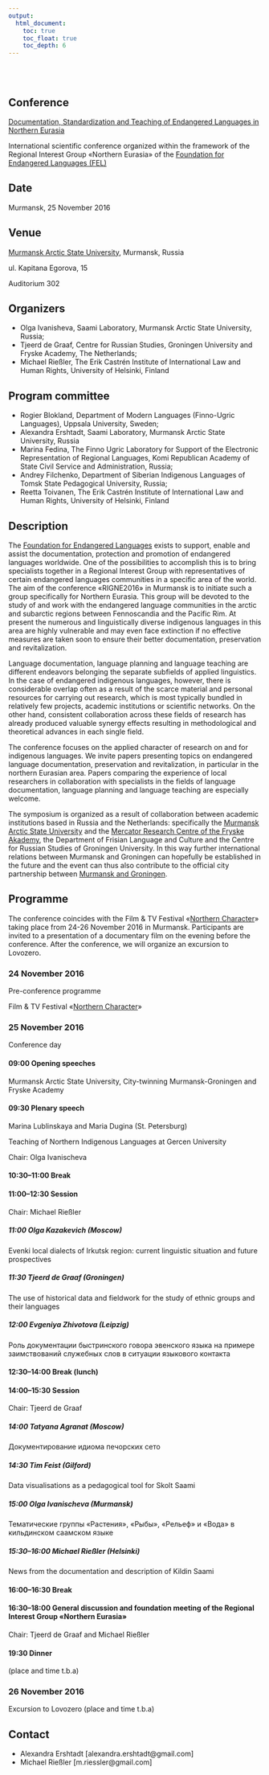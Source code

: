 ```yaml
---
output:
  html_document:
    toc: true
    toc_float: true
    toc_depth: 6
---
```


</br>
</br>

## Conference

[Documentation, Standardization and Teaching of Endangered Languages in Northern Eurasia](http://langdoc.github.io/RIGNE2016/eng.html)

International scientific conference organized within the framework of the Regional Interest Group «Northern Eurasia» of the [Foundation for Endangered Languages (FEL)](http://www.ogmios.org/)


## Date

Murmansk, 25 November 2016


## Venue

[Murmansk Arctic State University](http://www.mspu.edu.ru), Murmansk, Russia

ul. Kapitana Egorova, 15

Auditorium 302



## Organizers

* Olga Ivanisheva, Saami Laboratory, Murmansk Arctic State University, Russia;
* Tjeerd de Graaf, Centre for Russian Studies, Groningen University and Fryske Academy, The Netherlands;
* Michael Rießler, The Erik Castrén Institute of International Law and Human Rights, University of Helsinki, Finland


## Program committee

* Rogier Blokland, Department of Modern Languages (Finno-Ugric Languages), Uppsala University, Sweden;
* Alexandra Ershtadt, Saami Laboratory, Murmansk Arctic State University, Russia
* Marina Fedina, The Finno Ugric Laboratory for Support of the Electronic Representation of Regional Languages, Komi Republican Academy of State Civil Service and Administration, Russia;
* Andrey Filchenko, Department of Siberian Indigenous Languages of Tomsk State Pedagogical University, Russia;
* Reetta Toivanen, The Erik Castrén Institute of International Law and Human Rights, University of Helsinki, Finland


## Description

The [Foundation for Endangered Languages](http://www.ogmios.org/) exists to support, enable and assist the documentation, protection and promotion of endangered languages worldwide. One of the possibilities to accomplish this is to bring specialists together in a Regional Interest Group with representatives of certain endangered languages communities in a specific area of the world. The aim of the conference «RIGNE2016» in Murmansk is to initiate such a group specifically for Northern Eurasia. This group will be devoted to the study of and work with the endangered language communities in the arctic and subarctic regions between Fennoscandia and the Pacific Rim. At present the numerous and linguistically diverse indigenous languages in this area are highly vulnerable and may even face extinction if no effective measures are taken soon to ensure their better documentation, preservation and revitalization. 

Language documentation, language planning and language teaching are different endeavors belonging the separate subfields of applied linguistics. In the case of endangered indigenous languages, however, there is considerable overlap often as a result of the scarce material and personal resources for carrying out research, which is most typically bundled in relatively few projects, academic institutions or scientific networks. On the other hand, consistent collaboration across these fields of research has already produced valuable synergy effects resulting in methodological and theoretical advances in each single field. 

The conference focuses on the applied character of research on and for indigenous languages. We invite papers presenting topics on endangered language documentation, preservation and revitalization, in particular in the northern Eurasian area. Papers comparing the experience of local researchers in collaboration with specialists in the fields of language documentation, language planning and language teaching are especially welcome. 

The symposium is organized as a result of collaboration between academic institutions based in Russia and the Netherlands: specifically the [Murmansk Arctic State University](http://www.mspu.edu.ru) and the [Mercator Research Centre of the Fryske Akademy](http://www.mercator-research.eu/), the Department of Frisian Language and Culture and the Centre for Russian Studies of Groningen University. In this way further international relations between Murmansk and Groningen can hopefully be established in the future and the event can thus also contribute to the official city partnership between [Murmansk and Groningen](http://www.groningenmoermansk.nl/).


## Programme

The conference coincides with the Film & TV Festival «[Northern Character](http://northchar.ru/festival_/)» taking place from 24-26 November 2016 in Murmansk. Participants are invited to a presentation of a documentary film on the evening before the conference. After the conference, we will organize an excursion to Lovozero.


### 24 November 2016

Pre-conference programme

Film & TV Festival «[Northern Character](http://northchar.ru/festival_/)»


### 25 November 2016

Conference day

#### 09:00 Opening speeches

Murmansk Arctic State University, City-twinning Murmansk-Groningen and Fryske Academy

#### 09:30 Plenary speech

Marina Lublinskaya and Maria Dugina (St. Petersburg)

Teaching of Northern Indigenous Languages at Gercen University

Chair: Olga Ivanischeva

#### 10:30–11:00 Break

#### 11:00–12:30 Session

Chair: Michael Rießler

##### 11:00 Olga Kazakevich (Moscow)

Evenki local dialects of Irkutsk region: current linguistic situation and future prospectives

##### 11:30 Tjeerd de Graaf (Groningen)

The use of historical data and fieldwork for the study of ethnic groups and their languages

##### 12:00 Evgeniya Zhivotova (Leipzig)

Роль документации быстринского говора эвенского языка на примере заимствований служебных слов в ситуации языкового контакта

#### 12:30–14:00 Break (lunch)

#### 14:00–15:30 Session

Chair: Tjeerd de Graaf

##### 14:00 Tatyana Agranat (Moscow)

Документирование идиома печорских сето

##### 14:30 Tim Feist (Gilford)

Data visualisations as a pedagogical tool for Skolt Saami

##### 15:00 Olga Ivanischeva (Murmansk)

Тематические группы «Растения», «Рыбы», «Рельеф» и «Вода» в кильдинском саамском языке

##### 15:30–16:00 Michael Rießler (Helsinki)

News from the documentation and description of Kildin Saami

#### 16:00–16:30 Break

#### 16:30–18:00 General discussion and foundation meeting of the Regional Interest Group «Northern Eurasia»

Chair: Tjeerd de Graaf and Michael Rießler

#### 19:30 Dinner

(place and time t.b.a)

### 26 November 2016

Excursion to Lovozero (place and time t.b.a)


## Contact

* Alexandra Ershtadt [alexandra.ershtadt@gmail.com]
* Michael Rießler [m.riessler@gmail.com]


